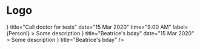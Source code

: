 

<Meta title="Molecules/WeeklyPinnedCard" />

# Logo

<Story name="WeeklyPinnedCard Style 1">
  <WeeklyPinnedCard
    icon={<Avatar />}
    title="Call doctor for tests"
    date="15 Mar 2020"
    time="9:00 AM"
    label={<Label>Personl</Label>}
  >
    Some description
  </WeeklyPinnedCard>
</Story>

<Story name="WeeklyPinnedCard Style 2">
  <WeeklyPinnedCard
    icon={<Avatar />}
    title="Beatrice's bday"
    date="15 Mar 2020"
  >
    Some description
  </WeeklyPinnedCard>
</Story>

<Story name="WeeklyPinnedCard Style 3">
  <WeeklyPinnedCard icon={<Avatar />} title="Beatrice's bday" />
</Story>
